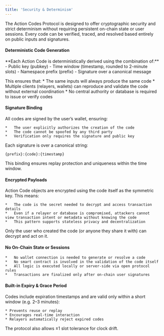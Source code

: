 ```yaml
---
title: 'Security & Determinism'
---
```


The Action Codes Protocol is designed to offer cryptographic security and strict determinism without requiring persistent on-chain state or user sessions. Every code can be verified, traced, and resolved based entirely on public inputs and signatures.

#### Deterministic Code Generation

<Info>
  **Each Action Code is deterministically derived using the combination of:**
    - Public key (pubkey)
	 - Time window (timestamp, rounded to 2-minute slots)
	 - Namespace prefix (prefix)
	 - Signature over a canonical message
</Info>

This ensures that:
	*	The same inputs will always produce the same code
	*	Multiple clients (relayers, wallets) can reproduce and validate the code without external coordination
	*	No central authority or database is required to issue or verify codes

#### Signature Binding

All codes are signed by the user’s wallet, ensuring:

	*	The user explicitly authorizes the creation of the code
	*	The code cannot be spoofed by any third party
	*	Verification only requires the signature and public key

  Each signature is over a canonical string:

  ```text
  {prefix}:{code}:{timestamp}
  ```

  This binding ensures replay protection and uniqueness within the time window.

#### Encrypted Payloads

Action Code objects are encrypted using the code itself as the symmetric key. This means:

	*	The code is the secret needed to decrypt and access transaction details
	*	Even if a relayer or database is compromised, attackers cannot view transaction intent or metadata without knowing the code
	*	This pattern supports stateless privacy and decentralization

Only the user who created the code (or anyone they share it with) can decrypt and act on it.

#### No On-Chain State or Sessions

	*	No wallet connection is needed to generate or resolve a code
	*	No smart contract is involved in the validation of the code itself
	*	All logic is executed locally or server-side via open protocol rules
	*	Transactions are finalized only after on-chain user signatures

#### Built-in Expiry & Grace Period

Codes include expiration timestamps and are valid only within a short window (e.g. 2–3 minutes):

	* Prevents reuse or replay
	* Encourages real-time interaction
	* Relayers automatically reject expired codes

The protocol also allows ±1 slot tolerance for clock drift.

